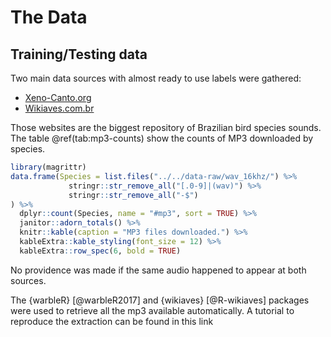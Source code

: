 # The Data {.chapter}

## Training/Testing data

Two main data sources with almost ready to use labels were gathered:

- [Xeno-Canto.org](Xeno-Canto.org)
- [Wikiaves.com.br](https://www.wikiaves.com.br/)

Those websites are the biggest repository of Brazilian bird species sounds. The table \@ref(tab:mp3-counts) show the counts of MP3 downloaded by species.

```r
library(magrittr)
data.frame(Species = list.files("../../data-raw/wav_16khz/") %>%
             stringr::str_remove_all("[.0-9]|(wav)") %>%
             stringr::str_remove_all("-$")
) %>%
  dplyr::count(Species, name = "#mp3", sort = TRUE) %>%
  janitor::adorn_totals() %>%
  knitr::kable(caption = "MP3 files downloaded.") %>%
  kableExtra::kable_styling(font_size = 12) %>%
  kableExtra::row_spec(6, bold = TRUE)
```

No providence was made if the same audio happened to appear at both sources.

The {warbleR} [@warbleR2017] and {wikiaves} [@R-wikiaves] packages were used to retrieve all the mp3 available automatically. A tutorial to reproduce the extraction can be found in this link  
